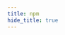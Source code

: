 ```yaml
---
title: npm
hide_title: true
---
```



<FeatureIcon src={npm} alt="npm" title="npm" />
<LinkList
  srcList={[
    {
      title: "patch-package",
      link: "/docs/npm/patch-package",
      src: npm,
      alt: "patch-package",
    },
  ]}
/>
